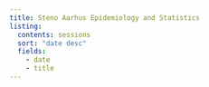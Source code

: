```yaml
---
title: Steno Aarhus Epidemiology and Statistics
listing:
  contents: sessions
  sort: "date desc"
  fields:
    - date
    - title
---
```


